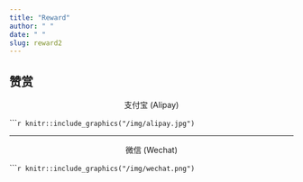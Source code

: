 ```yaml
---
title: "Reward"
author: " "
date: " "
slug: reward2
---
```


## 赞赏


 <p align="center">支付宝 (Alipay)</p>

``````r
knitr::include_graphics("/img/alipay.jpg")
```


---

 <p align="center">微信 (Wechat)</p>

``````r
knitr::include_graphics("/img/wechat.png")
```


















